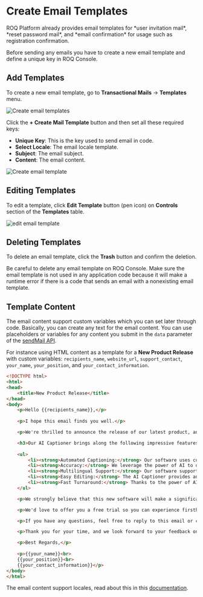 
# Create Email Templates

<Callout type="info">
ROQ Platform already provides email templates for *user invitation mail*, *reset password mail*, and *email confirmation* for usage such as registration confirmation. 
</Callout>

Before sending any emails you have to create a new email template and define a unique key in ROQ Console.

## Add Templates

To create a new email template, go to **Transactional Mails** → **Templates** menu.

![Create email templates](/create-email-templates.png)

Click the **+ Create Mail Template** button and then set all these required keys:

* **Unique Key**: This is the key used to send email in code.
* **Select Locale**: The email locale template.
* **Subject**: The email subject.
* **Content**: The email content.

![Create email template](/create-email-template-edit.png)

## Editing Templates

To edit a template, click **Edit Template** button (pen icon) on **Controls** section of the **Templates** table.

![edit email template](/email-edit-template.png)


## Deleting Templates

To delete an email template, click the **Trash** button and confirm the deletion.

<Callout type="warning">
Be careful to delete any email template on ROQ Console. Make sure the email template is not used in any application code because it will make a runtime error if there is a code that sends an email with a nonexisting email template.
</Callout>

## Template Content

The email content support custom variables which you can set later through code. Basically, you can create any text for the email content. You can use placeholders or variables for any content you submit in the `data` parameter of the [sendMail API](/mails/api#sendmail).

For instance using HTML content as a template for a **New Product Release** with custom variables: `recipients_name`, `website_url`, `support_contact`, `your_name`, `your_position`, and `your_contact_information`.

```html copy
<!DOCTYPE html>
<html>
<head>
    <title>New Product Release</title>
</head>
<body>
    <p>Hello {{recipients_name}},</p>
    
    <p>I hope this email finds you well.</p>

    <p>We're thrilled to announce the release of our latest product, an innovative AI software designed to revolutionize the process of video captioning. This product promises to streamline your workflow and enhance your content's accessibility like never before.</p>

    <h3>Our AI Captioner brings along the following impressive features:</h3>
    
    <ul>
        <li><strong>Automated Captioning:</strong> Our software uses cutting-edge AI technology to automatically transcribe and time-code video captions, reducing the need for manual intervention.</li>
        <li><strong>Accuracy:</strong> We leverage the power of AI to deliver the highest level of accuracy, ensuring your content is represented as precisely as possible.</li>
        <li><strong>Multilingual Support:</strong> Our software supports a wide range of languages, providing an inclusive experience for your diverse audience.</li>
        <li><strong>Easy Editing:</strong> The AI Captioner provides an easy-to-use interface for reviewing and editing the automatically generated captions.</li>
        <li><strong>Fast Turnaround:</strong> Thanks to the power of AI, we offer lightning-fast caption generation without compromising on accuracy or quality.</li>
    </ul>

    <p>We strongly believe that this new software will make a significant difference in your content production, saving time and resources, and making your videos more accessible to a wider audience.</p>

    <p>We'd love to offer you a free trial so you can experience firsthand how the AI Captioner can revolutionize your content production process. Please visit our website at <a href="{{website_url}}">{{ website_url }}</a> to start your trial today.</p>

    <p>If you have any questions, feel free to reply to this email or contact our support team at {{ support_contact}}.</p>

    <p>Thank you for your time, and we look forward to your feedback on our newest innovation.</p>

    <p>Best Regards,</p>
    
    <p>{{your_name}}<br>
    {{your_position}}<br>
    {{your_contact_information}}</p>
</body>
</html>
```

The email content support locales, read about this in this [documentation](/mails/tutorials/create-email-locales). 